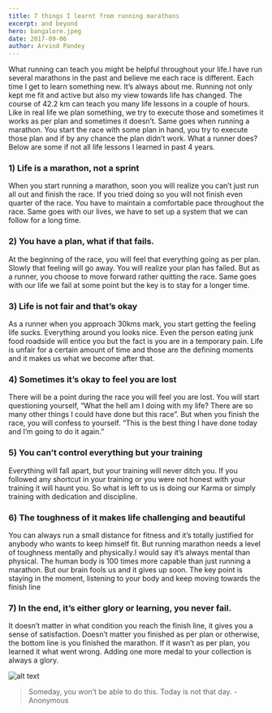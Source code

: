 ```yaml
---
title: 7 things I learnt from running marathons
excerpt: and beyond
hero: bangalore.jpeg
date: 2017-09-06
author: Arvind Pandey
---
```

What running can teach you might be helpful throughout your life.I have run several marathons in the past and believe me each race is different. Each time I get to learn something new. It’s always about me. Running not only kept me fit and active but also my view towards life has changed. The course of 42.2 km can teach you many life lessons in a couple of hours. Like in real life we plan something, we try to execute those and sometimes it works as per plan and sometimes it doesn’t. Same goes when running a marathon. You start the race with some plan in hand, you try to execute those plan and if by any chance the plan didn’t work. What a runner does? Below are some if not all life lessons I learned in past 4 years.

### 1) Life is a marathon, not a sprint
When you start running a marathon, soon you will realize you can’t just run all out and finish the race. If you tried doing so you will not finish even quarter of the race. You have to maintain a comfortable pace throughout the race. Same goes with our lives, we have to set up a system that we can follow for a long time.

### 2) You have a plan, what if that fails.
At the beginning of the race, you will feel that everything going as per plan. Slowly that feeling will go away. You will realize your plan has failed. But as a runner, you choose to move forward rather quitting the race. Same goes with our life we fail at some point but the key is to stay for a longer time.

### 3) Life is not fair and that’s okay

As a runner when you approach 30kms mark, you start getting the feeling life sucks. Everything around you looks nice. Even the person eating junk food roadside will entice you but the fact is you are in a temporary pain. Life is unfair for a certain amount of time and those are the defining moments and it makes us what we become after that.

### 4) Sometimes it’s okay to feel you are lost

There will be a point during the race you will feel you are lost. You will start questioning yourself, “What the hell am I doing with my life? There are so many other things I could have done but this race”. But when you finish the race, you will confess to yourself. “This is the best thing I have done today and I’m going to do it again.”

### 5) You can’t control everything but your training

Everything will fall apart, but your training will never ditch you. If you followed any shortcut in your training or you were not honest with your training it will haunt you. So what is left to us is doing our Karma or simply training with dedication and discipline.

### 6) The toughness of it makes life challenging and beautiful

You can always run a small distance for fitness and it’s totally justified for anybody who wants to keep himself fit. But running marathon needs a level of toughness mentally and physically.I would say it’s always mental than physical. The human body is 100 times more capable than just running a marathon. But our brain fools us and it gives up soon. The key point is staying in the moment, listening to your body and keep moving towards the finish line

### 7) In the end, it’s either glory or learning, you never fail.

It doesn’t matter in what condition you reach the finish line, it gives you a sense of satisfaction. Doesn’t matter you finished as per plan or otherwise, the bottom line is you finished the marathon. If it wasn’t as per plan, you learned it what went wrong. Adding one more medal to your collection is always a glory.

![alt text](motivation.jpg)

>Someday, you won’t be able to do this. Today is not that day. - Anonymous